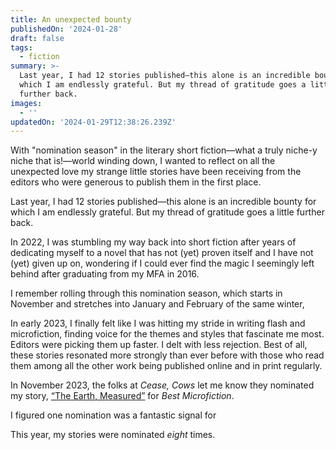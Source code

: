 ```yaml
---
title: An unexpected bounty
publishedOn: '2024-01-28'
draft: false
tags:
  - fiction
summary: >-
  Last year, I had 12 stories published—this alone is an incredible bounty for
  which I am endlessly grateful. But my thread of gratitude goes a little
  further back.
images:
  - ''
updatedOn: '2024-01-29T12:38:26.239Z'
---
```


With "nomination season" in the literary short fiction&mdash;what a truly niche-y niche that is!&mdash;world winding down, I wanted to reflect on all the unexpected love my strange little stories have been receiving from the editors who were generous to publish them in the first place.

Last year, I had 12 stories published&mdash;this alone is an incredible bounty for which I am endlessly grateful. But my thread of gratitude goes a little further back.

In 2022, I was stumbling my way back into short fiction after years of dedicating myself to a novel that has not (yet) proven itself and I have not (yet) given up on, wondering if I could ever find the magic I seemingly left behind after graduating from my MFA in 2016.

I remember rolling through this nomination season, which starts in November and stretches into January and February of the same winter, 

In early 2023, I finally felt like I was hitting my stride in writing flash and microfiction, finding voice for the themes and styles that fascinate me most. Editors were picking them up faster. I delt with less rejection. Best of all, these stories resonated more strongly than ever before with those who read them among all the other work being published online and in print regularly.

In November 2023, the folks at _Cease, Cows_ let me know they nominated my story, [&ldquo;The Earth, Measured&rdquo;](https://ceasecows.com/2023/03/16/the-earth-measured-by-joel-hans/) for _Best Microfiction_.

I figured one nomination was a fantastic signal for 



This year, my stories were nominated _eight_ times.


